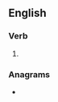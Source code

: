==English==

===Verb===
{{head|en|verb form}}

# {{en-third-person singular of|rework}}

===Anagrams===
* {{anagrams|en|workers}}